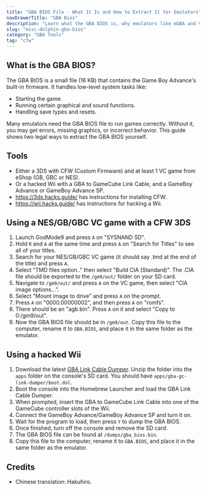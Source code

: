 ```yaml
---
title: "GBA BIOS File - What It Is and How to Extract It for Emulators"
navDrawerTitle: "GBA Bios"
description: "Learn what the GBA BIOS is, why emulators like mGBA and VBA need it, and how to legally extract it from real hardware. Step-by-step guide included."
slug: "misc-dolphin-gba-bios"
category: "GBA Tools"
tag: "cfw"
---
```


## What is the GBA BIOS?

The GBA BIOS is a small file (16 KB) that contains the Game Boy Advance's built-in firmware. It handles low-level system tasks like:

- Starting the game.
- Running certain graphical and sound functions.
- Handling save types and resets.

Many emulators need the GBA BIOS file to run games correctly. Without it, you may get errors, missing graphics, or incorrect behavior. This guide shows two legal ways to extract the GBA BIOS yourself.

## Tools

- Either a 3DS with CFW (Custom Firmware) and at least 1 VC game from eShop (GB, GBC or NES).
- Or a hacked Wii with a GBA to GameCube Link Cable, and a GameBoy Advance or GameBoy Advance SP.
- https://3ds.hacks.guide/ has instructions for installing CFW.
- https://wii.hacks.guide/ has instructions for hacking a Wii.

## Using a NES/GB/GBC VC game with a CFW 3DS

1. Launch GodMode9 and press `A` on "SYSNAND SD".
2. Hold `R` and `A` at the same time and press `A` on "Search for Titles" to see all of your titles.
3. Search for your NES/GB/GBC VC game (it should say .tmd at the end of the title) and press `A`.
4. Select "TMD files option.." then select "Build CIA (Standard)". The .CIA file should be exported to the `/gm9/out/` folder on your SD card.
5. Navigate to `/gm9/out/` and press `A` on the VC game, then select "CIA image options...".
6. Select "Mount image to drive" and press `A` on the prompt.
7. Press `A` on "0000.00000002", and then press `A` on "romfs".
8. There should be an "agb.bin". Press `A` on it and select "Copy to 0:/gm9/out".
9. Now the GBA BIOS file should be in `/gm9/out`. Copy this file to the computer, rename it to `GBA.BIOS`, and place it in the same folder as the emulator.

## Using a hacked Wii

1. Download the latest [GBA Link Cable Dumper](https://github.com/FIX94/gba-link-cable-dumper/releases). Unzip the folder into the `apps` folder on the console's SD card. You should have `apps/gba-gc-link-dumper/boot.dol`.
2. Boot the console into the Homebrew Launcher and load the GBA Link Cable Dumper.
3. When prompted, insert the GBA to GameCube Link Cable into one of the GameCube controller slots of the Wii.
4. Connect the GameBoy Advance/GameBoy Advance SP and turn it on.
5. Wait for the program to load, then press `Y` to dump the GBA BIOS.
6. Once finished, turn off the console and remove the SD card.
7. The GBA BIOS file can be found at `/dumps/gba_bios.bin`.
8. Copy this file to the computer, rename it to `GBA.BIOS`, and place it in the same folder as the emulator.

## Credits

- Chinese translation: Hakuhiro.
